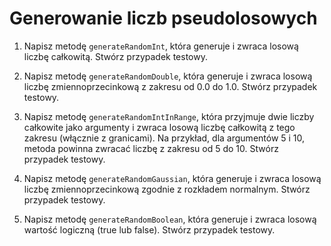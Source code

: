 # Generowanie liczb pseudolosowych

1. Napisz metodę `generateRandomInt`, która generuje i zwraca losową liczbę całkowitą. Stwórz przypadek testowy.

2. Napisz metodę `generateRandomDouble`, która generuje i zwraca losową liczbę zmiennoprzecinkową z zakresu od 0.0 do 1.0. Stwórz przypadek testowy.

3. Napisz metodę `generateRandomIntInRange`, która przyjmuje dwie liczby całkowite jako argumenty i zwraca losową liczbę całkowitą z tego zakresu (włącznie z granicami). Na przykład, dla argumentów 5 i 10, metoda powinna zwracać liczbę z zakresu od 5 do 10. Stwórz przypadek testowy.

4. Napisz metodę `generateRandomGaussian`, która generuje i zwraca losową liczbę zmiennoprzecinkową zgodnie z rozkładem normalnym. Stwórz przypadek testowy.

5. Napisz metodę `generateRandomBoolean`, która generuje i zwraca losową wartość logiczną (true lub false). Stwórz przypadek testowy.
